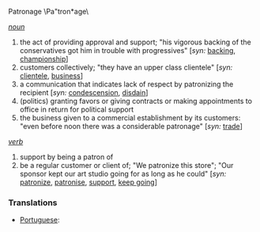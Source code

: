 Patronage \Pa"tron*age\

''[[noun]]''
# the act of providing approval and support; "his vigorous backing of the conservatives got him in trouble with progressives" [''syn:'' [[backing]], [[championship]]]
# customers collectively; "they have an upper class clientele" [''syn:'' [[clientele]], [[business]]]
# a communication that indicates lack of respect by patronizing the recipient [''syn:'' [[condescension]], [[disdain]]]
# (politics) granting favors or giving contracts or making appointments to office in return for political support
# the business given to a commercial establishment by its customers: "even before noon there was a considerable patronage" [''syn:'' [[trade]]]

''[[verb]]'' 
# support by being a patron of
# be a regular customer or client of; "We patronize this store"; "Our sponsor kept our art studio going for as long as he could" [''syn:'' [[patronize]], [[patronise]], [[support]], [[keep going]]]

===Translations===
*[[Portuguese]]: [[]]